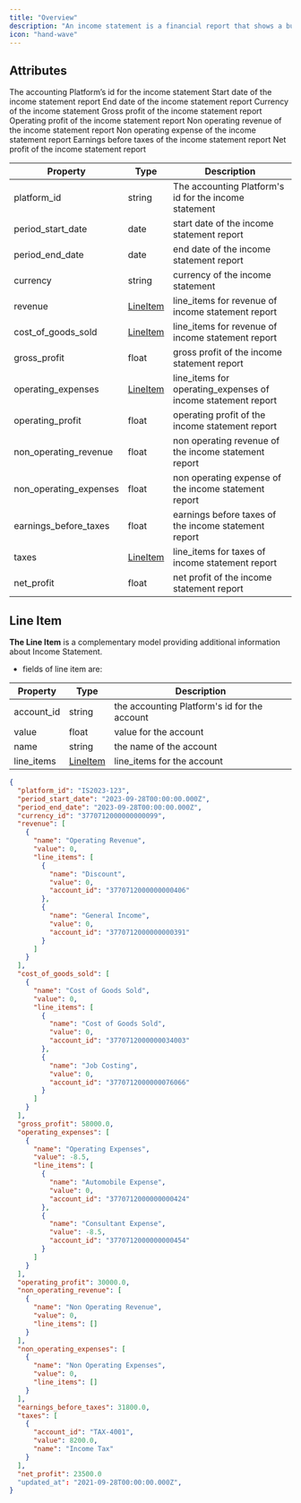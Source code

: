 ```yaml
---
title: "Overview"
description: "An income statement is a financial report that shows a business's revenue, expenses, and net income or loss over a specific period of time. In an accounting platform, an income statement is typically generated automatically based on the financial transactions that have been recorded in the system."
icon: "hand-wave"
---
```


## Attributes

<ResponseField name="platform_id" type="string" required>
  The accounting Platform’s id for the income statement
</ResponseField>

<ResponseField name="period_start_date" type="date" required>
  Start date of the income statement report
</ResponseField>

<ResponseField name="period_end_date" type="date" required>
  End date of the income statement report
</ResponseField>

<ResponseField name="currency" type="string" required>
  Currency of the income statement
</ResponseField>

<ResponseField name="revenue" type="LineItem" required>
  <Expandable title="properties">
    <Snippet file="line_items_snippeet.mdx" />
  </Expandable>
</ResponseField>

<ResponseField name="cost_of_goods_sold" type="LineItem" required>
  <Expandable title="properties">
    <Snippet file="line_items_snippeet.mdx" />
  </Expandable>
</ResponseField>

<ResponseField name="gross_profit" type="float" required>
  Gross profit of the income statement report
</ResponseField>

<ResponseField name="operating_expenses" type="LineItem" required>
  <Expandable title="properties">
    <Snippet file="line_items_snippeet.mdx" />
  </Expandable>
</ResponseField>

<ResponseField name="operating_profit" type="float" required>
  Operating profit of the income statement report
</ResponseField>

<ResponseField name="non_operating_revenue" type="float" required>
  Non operating revenue of the income statement report
</ResponseField>

<ResponseField name="non_operating_expenses" type="float" required>
  Non operating expense of the income statement report
</ResponseField>

<ResponseField name="earnings_before_taxes" type="float" required>
  Earnings before taxes of the income statement report
</ResponseField>

<ResponseField name="taxes" type="LineItem" required>
  <Expandable title="properties">
    <Snippet file="line_items_snippeet.mdx" />
  </Expandable>
</ResponseField>

<ResponseField name="net_profit" type="float" required>
  Net profit of the income statement report
</ResponseField>

| Property               | Type                                          | Description                                                  |
| ---------------------- | --------------------------------------------- | ------------------------------------------------------------ |
| platform_id            | string                                        | The accounting Platform's id for the income statement        |
| period_start_date      | date                                          | start date of the income statement report                    |
| period_end_date        | date                                          | end date of the income statement report                      |
| currency               | string                                        | currency of the income statement                             |
| revenue                | [LineItem](/docs/income-statements#line-item) | line_items for revenue of income statement report            |
| cost_of_goods_sold     | [LineItem](/docs/income-statements#line-item) | line_items for revenue of income statement report            |
| gross_profit           | float                                         | gross profit of the income statement report                  |
| operating_expenses     | [LineItem](/docs/income-statements#line-item) | line_items for operating_expenses of income statement report |
| operating_profit       | float                                         | operating profit of the income statement report              |
| non_operating_revenue  | float                                         | non operating revenue of the income statement report         |
| non_operating_expenses | float                                         | non operating expense of the income statement report         |
| earnings_before_taxes  | float                                         | earnings before taxes of the income statement report         |
| taxes                  | [LineItem](/docs/income-statements#line-item) | line_items for taxes of income statement report              |
| net_profit             | float                                         | net profit of the income statement report                    |

## Line Item

**The Line Item** is a complementary model providing additional information about Income Statement.

- fields of line item are:

| Property   | Type                                          | Description                                  |
| ---------- | --------------------------------------------- | -------------------------------------------- |
| account_id | string                                        | the accounting Platform's id for the account |
| value      | float                                         | value for the account                        |
| name       | string                                        | the name of the account                      |
| line_items | [LineItem](/docs/income-statements#line-item) | line_items for the account                   |

<ResponseExample name="The Bank Transaction Object" >

```json The Income Statement Response Object
{
  "platform_id": "IS2023-123",
  "period_start_date": "2023-09-28T00:00:00.000Z",
  "period_end_date": "2023-09-28T00:00:00.000Z",
  "currency_id": "3770712000000000099",
  "revenue": [
    {
      "name": "Operating Revenue",
      "value": 0,
      "line_items": [
        {
          "name": "Discount",
          "value": 0,
          "account_id": "3770712000000000406"
        },
        {
          "name": "General Income",
          "value": 0,
          "account_id": "3770712000000000391"
        }
      ]
    }
  ],
  "cost_of_goods_sold": [
    {
      "name": "Cost of Goods Sold",
      "value": 0,
      "line_items": [
        {
          "name": "Cost of Goods Sold",
          "value": 0,
          "account_id": "3770712000000034003"
        },
        {
          "name": "Job Costing",
          "value": 0,
          "account_id": "3770712000000076066"
        }
      ]
    }
  ],
  "gross_profit": 58000.0,
  "operating_expenses": [
    {
      "name": "Operating Expenses",
      "value": -8.5,
      "line_items": [
        {
          "name": "Automobile Expense",
          "value": 0,
          "account_id": "3770712000000000424"
        },
        {
          "name": "Consultant Expense",
          "value": -8.5,
          "account_id": "3770712000000000454"
        }
      ]
    }
  ],
  "operating_profit": 30000.0,
  "non_operating_revenue": [
    {
      "name": "Non Operating Revenue",
      "value": 0,
      "line_items": []
    }
  ],
  "non_operating_expenses": [
    {
      "name": "Non Operating Expenses",
      "value": 0,
      "line_items": []
    }
  ],
  "earnings_before_taxes": 31800.0,
  "taxes": [
    {
      "account_id": "TAX-4001",
      "value": 8200.0,
      "name": "Income Tax"
    }
  ],
  "net_profit": 23500.0
  "updated_at": "2021-09-28T00:00:00.000Z",
}
```

</ResponseExample>
